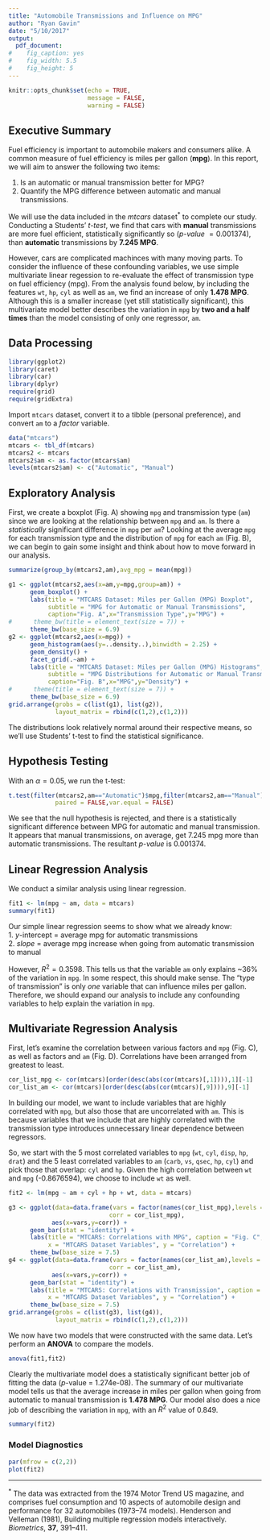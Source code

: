 ```yaml
---
title: "Automobile Transmissions and Influence on MPG"
author: "Ryan Gavin"
date: "5/10/2017"
output:
  pdf_document:
#    fig_caption: yes
#    fig_width: 5.5
#    fig_height: 5
---
```


```r
knitr::opts_chunk$set(echo = TRUE,
                      message = FALSE,
                      warning = FALSE)
```

## Executive Summary

Fuel efficiency is important to automobile makers and consumers alike. A common measure of fuel efficiency is miles per gallon (**mpg**). In this report, we will aim to answer the following two items:

1. Is an automatic or manual transmission better for MPG?
2. Quantify the MPG difference between automatic and manual transmissions.

We will use the data included in the *mtcars* dataset$^*$ to complete our study. Conducting a Students' *t-test*, we find that cars with **manual** transmissions are more fuel efficient, statistically significantly so (*p-value* $= 0.001374$), than **automatic** transmissions by **7.245 MPG**.

However, cars are complicated machinces with many moving parts. To consider the influence of these confounding variables, we use simple multivariate linear regession to re-evaluate the effect of transmission type on fuel efficiency (mpg). From the analysis found below, by including the features `wt`, `hp`, `cyl` as well as `am`, we find an increase of only **1.478 MPG**. Although this is a smaller increase (yet still statistically significant), this multivariate model better describes the variation in `mpg` by **two and a half times** than the model consisting of only one regressor, `am`.

## Data Processing

```r
library(ggplot2)
library(caret)
library(car)
library(dplyr)
require(grid)
require(gridExtra)
```

Import `mtcars` dataset, convert it to a tibble (personal preference), and convert `am` to a *factor* variable.

```r
data("mtcars")
mtcars <- tbl_df(mtcars)
mtcars2 <- mtcars
mtcars2$am <- as.factor(mtcars$am)
levels(mtcars2$am) <- c("Automatic", "Manual")
```

## Exploratory Analysis

First, we create a boxplot (Fig. A) showing `mpg` and transmission type (`am`) since we are looking at the relationship between `mpg` and `am`. Is there a *statistically* significant difference in `mpg` per `am`? Looking at the average `mpg` for each transmission type and the distribution of `mpg` for each `am` (Fig. B), we can begin to gain some insight and think about how to move forward in our analysis.

```r
summarize(group_by(mtcars2,am),avg_mpg = mean(mpg))
```

```r
g1 <- ggplot(mtcars2,aes(x=am,y=mpg,group=am)) +
      geom_boxplot() + 
      labs(title = "MTCARS Dataset: Miles per Gallon (MPG) Boxplot", 
           subtitle = "MPG for Automatic or Manual Transmissions",
           caption="Fig. A",x="Transmission Type",y="MPG") + 
#      theme_bw(title = element_text(size = 7)) +
      theme_bw(base_size = 6.9)
g2 <- ggplot(mtcars2,aes(x=mpg)) + 
      geom_histogram(aes(y=..density..),binwidth = 2.25) + 
      geom_density() +
      facet_grid(.~am) +
      labs(title = "MTCARS Dataset: Miles per Gallon (MPG) Histograms", 
           subtitle = "MPG Distributions for Automatic or Manual Transmissions",
           caption="Fig. B",x="MPG",y="Density") + 
#      theme(title = element_text(size = 7)) + 
      theme_bw(base_size = 6.9)
grid.arrange(grobs = c(list(g1), list(g2)),
             layout_matrix = rbind(c(1,2),c(1,2)))
```

The distributions look relatively normal around their respective means, so we'll use Students' t-test to find the statistical significance.

## Hypothesis Testing

With an $\alpha = 0.05$, we run the t-test:
```r
t.test(filter(mtcars2,am=="Automatic")$mpg,filter(mtcars2,am=="Manual")$mpg,
             paired = FALSE,var.equal = FALSE)
```
We see that the null hypothesis is rejected, and there is a statistically significant difference between MPG for automatic and manual transmission. It appears that manual transmissions, on average, get $7.245$ mpg more than automatic transmissions. The resultant *p-value* is $0.001374$. 

## Linear Regression Analysis

We conduct a similar analysis using linear regression.

```r
fit1 <- lm(mpg ~ am, data = mtcars)
summary(fit1)
```
Our simple linear regression seems to show what we already know:  
1. *y*-intercept = average mpg for automatic transmissions  
2. *slope* = average mpg increase when going from automatic transmission to manual  

However, $R^2 = 0.3598$. This tells us that the variable `am` only explains ~36% of the variation in `mpg`. In some respect, this should make sense. The "type of transmission" is only *one* variable that can influence miles per gallon. Therefore, we should expand our analysis to include any confounding variables to help explain the variation in `mpg`.

## Multivariate Regression Analysis

First, let's examine the correlation between various factors and `mpg` (Fig. C), as well as factors and `am` (Fig. D). Correlations have been arranged from greatest to least.
```r
cor_list_mpg <- cor(mtcars)[order(desc(abs(cor(mtcars)[,1]))),1][-1]
cor_list_am <- cor(mtcars)[order(desc(abs(cor(mtcars)[,9]))),9][-1]
```
In building our model, we want to include variables that are highly correlated with `mpg`, but also those that are uncorrelated with `am`. This is because variables that we include that are highly correlated with the transmission type introduces unnecessary linear dependence between regressors.

So, we start with the 5 most correlated variables to `mpg` (`wt`, `cyl`, `disp`, `hp`, `drat`) and the 5 least correlated variables to `am` (`carb`, `vs`, `qsec`, `hp`, `cyl`) and pick those that overlap: `cyl` and `hp`. Given the high correlation between `wt` and `mpg` (-0.8676594), we choose to include `wt` as well.

```r
fit2 <- lm(mpg ~ am + cyl + hp + wt, data = mtcars)
```

```r
g3 <- ggplot(data=data.frame(vars = factor(names(cor_list_mpg),levels = names(cor_list_mpg)),
                            corr = cor_list_mpg),
            aes(x=vars,y=corr)) +
      geom_bar(stat = "identity") + 
      labs(title = "MTCARS: Correlations with MPG", caption = "Fig. C",
           x = "MTCARS Dataset Variables", y = "Correlation") + 
      theme_bw(base_size = 7.5)
g4 <- ggplot(data=data.frame(vars = factor(names(cor_list_am),levels = names(cor_list_am)),
                            corr = cor_list_am),
            aes(x=vars,y=corr)) +
      geom_bar(stat = "identity") + 
      labs(title = "MTCARS: Correlations with Transmission", caption = "Fig. D",
           x = "MTCARS Dataset Variables", y = "Correlation") + 
      theme_bw(base_size = 7.5)
grid.arrange(grobs = c(list(g3), list(g4)),
             layout_matrix = rbind(c(1,2),c(1,2)))
```

We now have two models that were constructed with the same data. Let's perform an **ANOVA** to compare the models.
```r
anova(fit1,fit2)
```
Clearly the multivariate model does a statistically significant better job of fitting the data (*p*-value = 1.274e-08). The summary of our multivariate model tells us that the average increase in miles per gallon when going from automatic to manual transmission is **1.478 MPG**. Our model also does a nice job of describing the variation in `mpg`, with an $R^2$ value of 0.849.
```r
summary(fit2)
```
### Model Diagnostics
```r
par(mfrow = c(2,2))
plot(fit2)
```
--------------------------
$^*$ The data was extracted from the 1974 Motor Trend US magazine, and comprises fuel consumption and 10 aspects of automobile design and performance for 32 automobiles (1973–74 models).
Henderson and Velleman (1981), Building multiple regression models interactively. *Biometrics*, **37**, 391–411.


